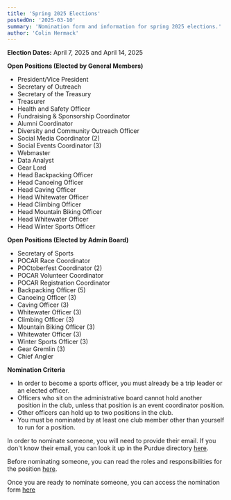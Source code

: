 ```yaml
---
title: 'Spring 2025 Elections'
postedOn: '2025-03-10'
summary: 'Nomination form and information for spring 2025 elections.'
author: 'Colin Hermack'
---
```


**Election Dates:** April 7, 2025 and April 14, 2025

**Open Positions (Elected by General Members)**
* President/Vice President
* Secretary of Outreach
* Secretary of the Treasury
* Treasurer
* Health and Safety Officer
* Fundraising & Sponsorship Coordinator
* Alumni Coordinator
* Diversity and Community Outreach Officer
* Social Media Coordinator (2)
* Social Events Coordinator (3)
* Webmaster
* Data Analyst
* Gear Lord
* Head Backpacking Officer
* Head Canoeing Officer
* Head Caving Officer
* Head Whitewater Officer
* Head Climbing Officer
* Head Mountain Biking Officer
* Head Whitewater Officer
* Head Winter Sports Officer

**Open Positions (Elected by Admin Board)**
* Secretary of Sports
* POCAR Race Coordinator
* POCtoberfest Coordinator (2)
* POCAR Volunteer Coordinator
* POCAR Registration Coordinator
* Backpacking Officer (5)
* Canoeing Officer (3)
* Caving Officer (3)
* Whitewater Officer (3)
* Climbing Officer (3)
* Mountain Biking Officer (3)
* Whitewater Officer (3)
* Winter Sports Officer (3)
* Gear Gremlin (3)
* Chief Angler

**Nomination Criteria**
* In order to become a sports officer, you must already be a trip leader or an elected officer.  
* Officers who sit on the administrative board cannot hold another position in the club, unless that position is
an event coordinator position.  
* Other officers can hold up to two positions in the club.
* You must be nominated by at least one club member other than yourself to run for a position.

In order to nominate someone, you will need to provide their email. If you don't know their email, you can
look it up in the Purdue directory [here](https://www.purdue.edu/directory/).

Before nominating someone, you can read the roles and responsibilities for the position [here](https://docs.google.com/document/d/1_9KgAZlKpfuoEWbTq1ghj00Aw2FZ5Dxnp7hcs2snUQU/edit?usp=sharing).

Once you are ready to nominate someone, you can access the nomination form [here](https://forms.office.com/Pages/ResponsePage.aspx?id=Ob0wQVN8nEGx5YdY1tY_IYsPEC-CwDJNo7LaWV5ygUJUOVdBRlhSSFFCVFFGN01VM1pBNEdFVlBXNi4u)
